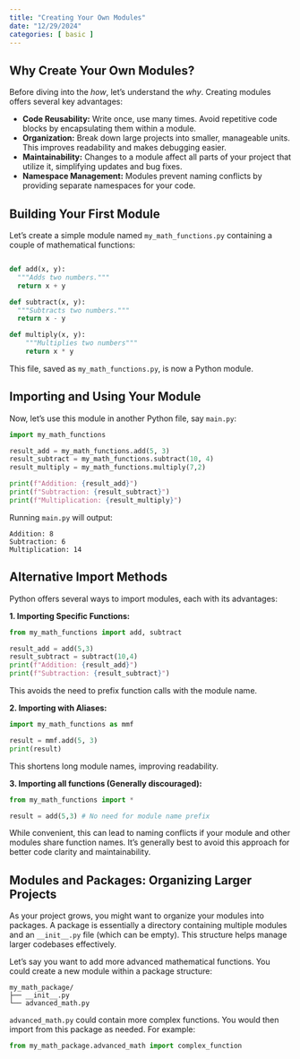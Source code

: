 ```yaml
---
title: "Creating Your Own Modules"
date: "12/29/2024"
categories: [ basic ]
---
```


## Why Create Your Own Modules?

Before diving into the *how*, let's understand the *why*.  Creating modules offers several key advantages:

* **Code Reusability:** Write once, use many times.  Avoid repetitive code blocks by encapsulating them within a module.
* **Organization:** Break down large projects into smaller, manageable units. This improves readability and makes debugging easier.
* **Maintainability:**  Changes to a module affect all parts of your project that utilize it, simplifying updates and bug fixes.
* **Namespace Management:** Modules prevent naming conflicts by providing separate namespaces for your code.

## Building Your First Module

Let's create a simple module named `my_math_functions.py` containing a couple of mathematical functions:

```python

def add(x, y):
  """Adds two numbers."""
  return x + y

def subtract(x, y):
  """Subtracts two numbers."""
  return x - y

def multiply(x, y):
    """Multiplies two numbers"""
    return x * y
```

This file, saved as `my_math_functions.py`, is now a Python module.

## Importing and Using Your Module

Now, let's use this module in another Python file, say `main.py`:

```python
import my_math_functions

result_add = my_math_functions.add(5, 3)
result_subtract = my_math_functions.subtract(10, 4)
result_multiply = my_math_functions.multiply(7,2)

print(f"Addition: {result_add}")
print(f"Subtraction: {result_subtract}")
print(f"Multiplication: {result_multiply}")
```

Running `main.py` will output:

```
Addition: 8
Subtraction: 6
Multiplication: 14
```

##  Alternative Import Methods

Python offers several ways to import modules, each with its advantages:


**1. Importing Specific Functions:**

```python
from my_math_functions import add, subtract

result_add = add(5,3)
result_subtract = subtract(10,4)
print(f"Addition: {result_add}")
print(f"Subtraction: {result_subtract}")
```

This avoids the need to prefix function calls with the module name.

**2. Importing with Aliases:**

```python
import my_math_functions as mmf

result = mmf.add(5, 3)
print(result)
```

This shortens long module names, improving readability.


**3. Importing all functions (Generally discouraged):**

```python
from my_math_functions import *

result = add(5,3) # No need for module name prefix
```

While convenient, this can lead to naming conflicts if your module and other modules share function names. It's generally best to avoid this approach for better code clarity and maintainability.


##  Modules and Packages:  Organizing Larger Projects

As your project grows, you might want to organize your modules into packages.  A package is essentially a directory containing multiple modules and an `__init__.py` file (which can be empty).  This structure helps manage larger codebases effectively.


Let's say you want to add more advanced mathematical functions. You could create a new module within a package structure:


```
my_math_package/
├── __init__.py
└── advanced_math.py 
```

`advanced_math.py` could contain more complex functions. You would then import from this package as needed. For example:

```python
from my_math_package.advanced_math import complex_function 
```